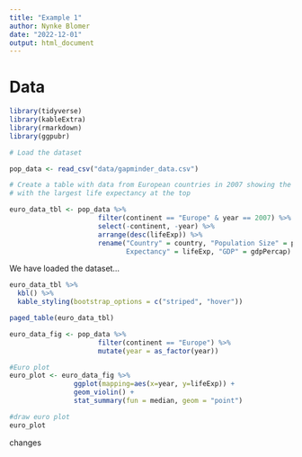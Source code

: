 ```yaml
---
title: "Example 1"
author: Nynke Blomer
date: "2022-12-01"
output: html_document
---
```


# Data
```r
library(tidyverse)
library(kableExtra)
library(rmarkdown)
library(ggpubr)

# Load the dataset

pop_data <- read_csv("data/gapminder_data.csv")

# Create a table with data from European countries in 2007 showing the countries
# with the largest life expectancy at the top

euro_data_tbl <- pop_data %>% 
                      filter(continent == "Europe" & year == 2007) %>%
                      select(-continent, -year) %>%
                      arrange(desc(lifeExp)) %>%
                      rename("Country" = country, "Population Size" = pop, "Life
                             Expectancy" = lifeExp, "GDP" = gdpPercap)

```
We have loaded the dataset...
\

```r
euro_data_tbl %>%
  kbl() %>%
  kable_styling(bootstrap_options = c("striped", "hover"))
```

```r
paged_table(euro_data_tbl)

```

```r
euro_data_fig <- pop_data %>% 
                      filter(continent == "Europe") %>%
                      mutate(year = as_factor(year))
```

``` r
#Euro plot
euro_plot <- euro_data_fig %>%
                ggplot(mapping=aes(x=year, y=lifeExp)) +
                geom_violin() +
                stat_summary(fun = median, geom = "point")

#draw euro plot
euro_plot
```


changes